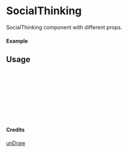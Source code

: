 
<Meta of={SocialThinking} title="unDraw/SocialThinking" />

# SocialThinking

SocialThinking component with different props.

#### Example

<Canvas of={SocialThinking.Primary} />

## Usage

```ts
import { SocialThinking } from "yadl-ui";

const Example = () => {
  return (
      <SocialThinking />
  );
};

export default Example;
```

#### Credits
[unDraw](https://undraw.co/illustrations)
